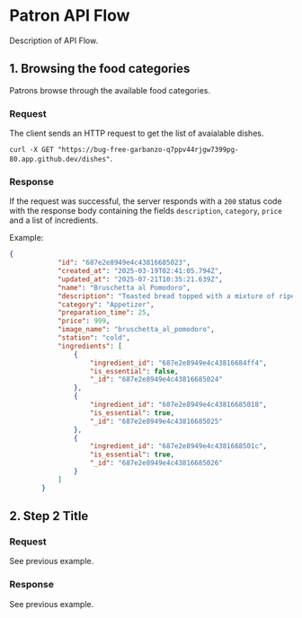 # Patron API Flow

Description of API Flow.

## 1. Browsing the food categories
Patrons browse through the available food categories.

### Request

The client sends an HTTP request to get the list of avaialable dishes.

`curl -X GET "https://bug-free-garbanzo-q7ppv44rjgw7399pg-80.app.github.dev/dishes"`.

### Response

If the request was successful, the server responds with a `200` status code with the response body containing the fields `description`, `category`, `price` and a list of incredients.

Example:
```JSON
{
            "id": "687e2e8949e4c43816685023",
            "created_at": "2025-03-19T02:41:05.794Z",
            "updated_at": "2025-07-21T10:35:21.639Z",
            "name": "Bruschetta al Pomodoro",
            "description": "Toasted bread topped with a mixture of ripe tomatoes, garlic, basil, and olive oil.",
            "category": "Appetizer",
            "preparation_time": 25,
            "price": 999,
            "image_name": "bruschetta_al_pomodoro",
            "station": "cold",
            "ingredients": [
                {
                    "ingredient_id": "687e2e8949e4c43816684ff4",
                    "is_essential": false,
                    "_id": "687e2e8949e4c43816685024"
                },
                {
                    "ingredient_id": "687e2e8949e4c43816685018",
                    "is_essential": true,
                    "_id": "687e2e8949e4c43816685025"
                },
                {
                    "ingredient_id": "687e2e8949e4c4381668501c",
                    "is_essential": true,
                    "_id": "687e2e8949e4c43816685026"
                }
            ]
        }
```

## 2. Step 2 Title

### Request

See previous example.

### Response

See previous example.
